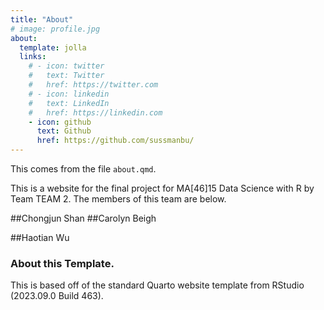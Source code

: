 ```yaml
---
title: "About"
# image: profile.jpg
about:
  template: jolla
  links:
    # - icon: twitter
    #   text: Twitter
    #   href: https://twitter.com
    # - icon: linkedin
    #   text: LinkedIn
    #   href: https://linkedin.com
    - icon: github
      text: Github
      href: https://github.com/sussmanbu/
---
```


This comes from the file `about.qmd`.

This is a website for the final project for MA\[46\]15 Data Science with R by Team TEAM 2. The members of this team are below.

##Chongjun Shan
##Carolyn Beigh

##Haotian Wu

<!-- Please leave in the information below -->

### About this Template.

This is based off of the standard Quarto website template from RStudio (2023.09.0 Build 463).
